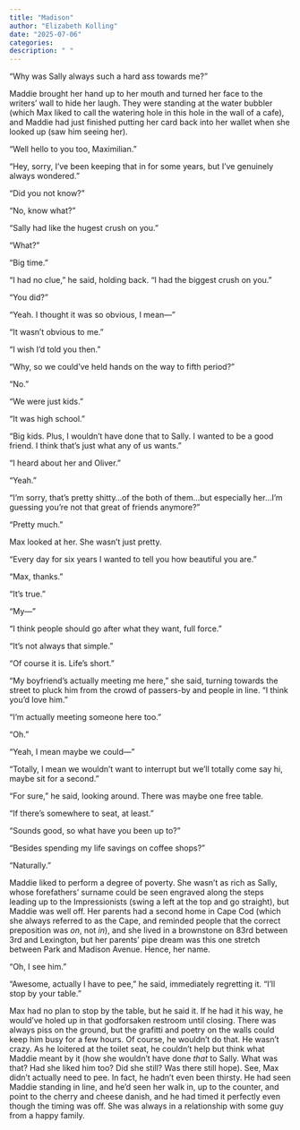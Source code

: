 ```yaml
---
title: "Madison"
author: "Elizabeth Kolling"
date: "2025-07-06"
categories: 
description: " "
---
```




“Why was Sally always such a hard ass towards me?”

Maddie brought her hand up to her mouth and turned her face to the writers' wall to hide her laugh. They were standing at the water bubbler (which Max liked to call the watering hole in this hole in the wall of a cafe), and Maddie had just finished putting her card back into her wallet when she looked up (saw him seeing her). 

“Well hello to you too, Maximilian.”

“Hey, sorry, I’ve been keeping that in for some years, but I’ve genuinely always wondered.”

“Did you not know?”

“No, know what?” 

“Sally had like the hugest crush on you.”

“What?”

“Big time.”

“I had no clue,” he said, holding back. “I had the biggest crush on you.” 

“You did?”

“Yeah. I thought it was so obvious, I mean—”

“It wasn’t obvious to me.”

“I wish I’d told you then.”

“Why, so we could've held hands on the way to fifth period?”

“No.”

“We were just kids.”

“It was high school.” 

“Big kids. Plus, I wouldn’t have done that to Sally. I wanted to be a good friend. I think that’s just what any of us wants.”

“I heard about her and Oliver.” 

“Yeah.”

“I’m sorry, that’s pretty shitty…of the both of them…but especially her…I’m guessing you’re not that great of friends anymore?”

“Pretty much.”

Max looked at her. She wasn't just pretty. 

“Every day for six years I wanted to tell you how beautiful you are.”

“Max, thanks.”

“It’s true.”

“My—”

“I think people should go after what they want, full force.” 

“It’s not always that simple.”

“Of course it is. Life’s short.”   

“My boyfriend’s actually meeting me here,” she said, turning towards the street to pluck him from the crowd of passers-by and people in line. “I think you’d love him.” 

"I'm actually meeting someone here too."

"Oh." 

"Yeah, I mean maybe we could—"

"Totally, I mean we wouldn't want to interrupt but we'll totally come say hi, maybe sit for a second."

"For sure," he said, looking around. There was maybe one free table.

"If there's somewhere to seat, at least."

"Sounds good, so what have you been up to?"

"Besides spending my life savings on coffee shops?"

"Naturally."

Maddie liked to perform a degree of poverty. She wasn't as rich as Sally, whose forefathers' surname could be seen engraved along the steps leading up to the Impressionists (swing a left at the top and go straight), but Maddie was well off. Her parents had a second home in Cape Cod (which she always referred to as the Cape, and reminded people that the correct preposition was *on*, not *in*), and she lived in a brownstone on 83rd between 3rd and Lexington, but her parents' pipe dream was this one stretch between Park and Madison Avenue. Hence, her name. 

"Oh, I see him."

"Awesome, actually I have to pee," he said, immediately regretting it. "I'll stop by your table."

Max had no plan to stop by the table, but he said it. If he had it his way, he would've holed up in that godforsaken restroom until closing. There was always piss on the ground, but the grafitti and poetry on the walls could keep him busy for a few hours. Of course, he wouldn't do that. He wasn't crazy. As he loitered at the toilet seat, he couldn't help but think what Maddie meant by it (how she wouldn't have done *that* to Sally. What was that? Had she liked him too? Did she still? Was there still hope). See, Max didn't actually need to pee. In fact, he hadn't even been thirsty. He had seen Maddie standing in line, and he'd seen her walk in, up to the counter, and point to the cherry and cheese danish, and he had timed it perfectly even though the timing was off. She was always in a relationship with some guy from a happy family. 

